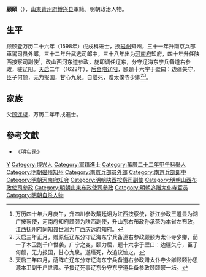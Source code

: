 '''顧頤'''（{{bd|16世纪||1622年||}}），[[山東|山東]][[青州府|青州府]][[博兴县|博兴县]]軍籍。明朝政治人物。

== 生平 ==
顾颐登万历二十六年（1598年）戊戌科进士，授[[磁州|磁州]]知州，三十一年升南京兵部車駕司员外郎，三十二年升武选司郎中，三十八年出为[[河南府|河南府]]知府，四十年升任陕西按察司副使<ref>万历四十年六月庚午，升四川参政戴廷诏为江西按察使，浙江参政王道显为湖广按察使，河南府知府顾颐为陕西副使，升山东右布政孙承荣为本省左布政，江西抚州府同知聂世润为广西庆远府知府。</ref>，改山西河东道参政，旋即调任辽东，分守辽海东宁兵备道右参政，驻辽阳。[[天启_(明朝)|天启]]二年（1622年），[[廣寧之戰|后金陷辽阳]]，颐题十六字于壁曰：边疆失守，臣子何颜，无力报国，甘心九泉。自缢死，赠太僕寺少卿<ref>天启三年正月，赠原任辽东分守辽海东宁兵备道右参政顾颐为太仆寺少卿，荫一子本卫副千户世袭，广宁之变，颐力屈，题十六字于壁曰：边疆失守，臣子何颜，无力报国，甘心九泉。遂缢死，故追议恤之。</ref><ref>天启三年四月，荫阵亡辽东分守辽海东宁兵备道右参政赠太仆寺少卿顾颐孙思源本卫副千户世袭。予援辽死事辽东分守东宁道兵备参政顾颐祭一坛。</ref>。

== 家族 ==
父[[顾连璧|顾连璧]]，万历二年甲戌進士。

==參考文獻==
{{reflist}}
*《明实录》

{{萬曆二十六年戊戌科殿試金榜}}

{{Authority control}}

{{DEFAULTSORT:}}
[[Category:顾姓|Y]]
[[Category:博兴人|Category:博兴人]]
[[Category:軍籍進士|Category:軍籍進士]]
[[Category:萬曆二十二年甲午科舉人|Category:萬曆二十二年甲午科舉人]]
[[Category:明朝磁州知州|Category:明朝磁州知州]]
[[Category:南京兵部员外郎|Category:南京兵部员外郎]]
[[Category:南京兵部郎中|Category:南京兵部郎中]]
[[Category:明朝河南府知府|Category:明朝河南府知府]]
[[Category:明朝陕西按察司副使|Category:明朝陕西按察司副使]]
[[Category:明朝山西布政使司參政|Category:明朝山西布政使司參政]]
[[Category:明朝山東布政使司參政|Category:明朝山東布政使司參政]]
[[Category:明朝追赠太仆寺官员|Category:明朝追赠太仆寺官员]]
[[Category:明朝自杀人物|Category:明朝自杀人物]]


{{明朝官员小作品}}